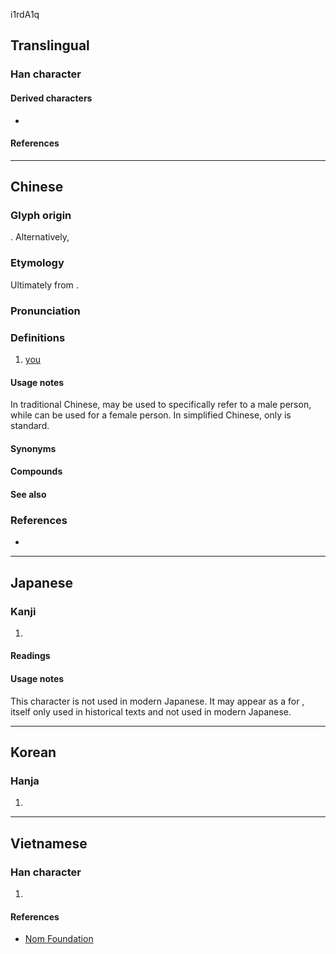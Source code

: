 {{also|妳|您|祢|儞}}
{{character info}}
{{Oqwqqqcharacter info|0x2F804}}i1rdA1q

==Translingual==
{{stroke order}}
{{stroke order|type=animate}}

===Han character===
{{Han char|rn=9|rad=人|as=5|sn=7|four=2729.0,2729.2|canj=ONF|ids=⿰亻尔}}

====Derived characters====
* {{l|mul|[[𪡇]], [[您]]}}

====References====
{{Han ref|kx=0100.021|dkj=00471|dj=0205.040|hdz=10137.050|uh=4F60}}

----

==Chinese==
{{zh-forms|alt=伱,儞,伲,𤙌,汝-Coastal Min,㚢-Hakka}}

===Glyph origin===
{{Han etym}}
{{Han compound|人|尔|alt1=亻|ls=psc|c1=s|c2=p|t1=person}}. Alternatively, {{Han compound|人|尔|ls=ic|t1=person|t2=you}}

===Etymology===
Ultimately from {{inh|zh|sit-pro|*na-ŋ||you}}.

===Pronunciation===
{{zh-pron
|m=nǐ
|m-s=nyi3
|dg=ни2
|c=nei5
|c-t=nei1,nei4
|c-t_note=nei1 - vernacular; nei4 - literary
|g=n3
|h=pfs=ngì/ǹ/n:ǹg/n:nì;gd=ngi2/n2/ni1
|h_note=Meixian: ngi2/n2 - vernacular; ni1 - literary
|j=ni2
|mb=nì
|md=nī
|mn=xm,zz,kh,tn,tc,yl,hc,ph,sg:lí/qz,ta,lk,sx,km,hc,sg:lír/tp,mg,sg,pn:lú/ní
|mn_note=lí/lír/lú - vernacular (common substitute for {{zh-l|*汝}}); ní - literary
|mn-t=le2
|w=3nyi,2'ni
|x=nyi3
|mc=
|oc=y
|ma=y
|ca=yue-nei5.ogg
|cat=pron
}}

===Definitions===
{{zh-hanzi}}

# [[you]] {{gloss|the person spoken to or written to}}
#: {{zh-x|你.好|hello}}
#: {{zh-x|你 今天 好 嗎？|How are '''you''' today?}}
#: {{zh-x|我 喜歡 你。|I like '''you'''.}}

====Usage notes====
In traditional Chinese, {{lang|zh|你}} may be used to specifically refer to a male person, while {{lang|zh|妳}} can be used for a female person. In simplified Chinese, only {{lang|zh|你}} is standard.

====Synonyms====
{{zh-dial}}

====Compounds====
{{zh-der|你好|你們|你來我往|你死我活|你爭我奪|你追我趕|一場官司一場火，任你好漢沒處躲|不是你死，就是我活|不是我，便是你|不瞞你說|不說話，沒人當你是啞吧|你三我四|你丟我撿|你儂我儂|你咱|你家|你家的|你我|你推我擠|你推我讓|你有千條妙計，我有一定之規|你東我西|你生|你知我見|你老|你誇我逞|你謙我讓|你長我短|天知地知，你知我知|有你沒我|有你的|迷你|迷你型計算機|迷你玫瑰|迷你盆景|迷你裙|迷你豬|迷你電腦|閻王叫你三更死，誰敢留人到五更|你个|你個|你儂|你儜|你娘|你媽的|你懣|你敦|你每|你等|你箇|你老子|你那|你門|管你}}

====See also====
{{cmn-personal pronouns}}

===References===
* {{thcwd|2881}}

{{zh-cat|Beginning}}

----

==Japanese==

===Kanji===
{{ja-kanji|grade=|rs=人05}}

# {{l|en|you}}

====Readings====
{{ja-readings
|goon=に
|kanon=じ
|kun=なんじ-<なんぢ-, しか-り, そ-の, のみ-
}}

====Usage notes====
This character is not used in modern Japanese.  It may appear as a {{m|ja|略字|tr=ryakuji||abbreviated character}} for {{m|ja|爾}}, itself only used in historical texts and not used in modern Japanese.

----

==Korean==

===Hanja===
{{ko-hanja|니}}

# {{rfdef|ko|sort=人05}}

----

==Vietnamese==

===Han character===
{{vi-readings|reading=[[nể]], [[né]], [[nẻ]], [[nệ]], [[nễ]], [[nhĩ]]|rs=人05}}

# {{rfdef|vi|sort=人05}}

====References====
* [http://nomfoundation.org/common/nom_details.php?codepoint=4f60 Nom Foundation]

{{cln|vi|Han tu}}